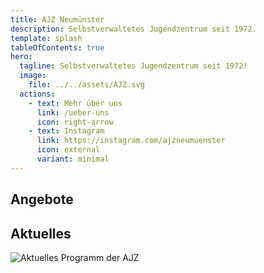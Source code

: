 ```yaml
---
title: AJZ Neumünster
description: Selbstverwaltetes Jugendzentrum seit 1972.
template: splash
tableOfContents: true
hero:
  tagline: Selbstverwaltetes Jugendzentrum seit 1972!
  image:
    file: ../../assets/AJZ.svg
  actions:
    - text: Mehr über uns
      link: /ueber-uns
      icon: right-arrow
    - text: Instagram
      link: https://instagram.com/ajzneumuenster
      icon: external
      variant: minimal
---
```




## Angebote

<CardGrid stagger>
  <LinkCard
    title="Offene Kinder-/Jugendarbeit"
    href="/offenes-angebot"
    description="Von Montag bis Freitag stehen die Türen des AJZ offen. Alles natürlich
    kostenlos und ohne Anmeldung."
  ></LinkCard>
  <LinkCard
    title="Konzerte & Veranstaltungen"
    href="/veranstaltungen"
    description="Nehme an unseren vielfältigen Veranstaltungen teil, und organisiere diese
    selbst mit!"
  ></LinkCard>
  <LinkCard
    title="Fahrradwerkstatt"
    href="/offenes-angebot/fahrradwerkstatt"
    description="Lerne selbst dein Fahrrad zu reparieren und greife dabei auf unser Werkzeug
    und Wissen zurück."
  ></LinkCard>
  <LinkCard
    title="Musikwerkstatt"
    href="/kultur/musikwerkstatt"
    description="Mittwochs machen wir gemeinsam Musik, komm vorbei!"
  ></LinkCard>
</CardGrid>

## Aktuelles

<Image src={myImage} alt="Aktuelles Programm der AJZ" />

<YouTube
  id="GsPu3mYeJGw"
  title="Aus Alt mach Neu: Einweihung der neuen AJZ"
  playlabel="Video abspielen"
/>
